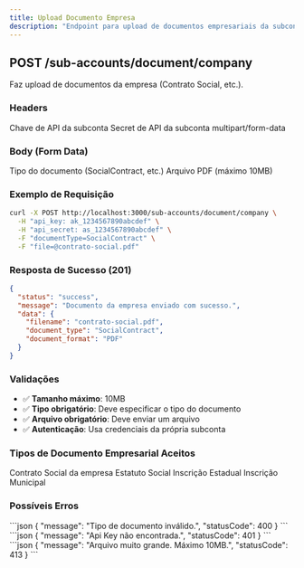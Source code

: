 ```yaml
---
title: Upload Documento Empresa
description: "Endpoint para upload de documentos empresariais da subconta"
---
```


## POST /sub-accounts/document/company

Faz upload de documentos da empresa (Contrato Social, etc.).

### Headers

<ParamField path="api_key" type="string" required>
  Chave de API da subconta
</ParamField>

<ParamField path="api_secret" type="string" required>
  Secret de API da subconta
</ParamField>

<ParamField path="Content-Type" type="string" required>
  multipart/form-data
</ParamField>

### Body (Form Data)

<ParamField path="documentType" type="string" required>
  Tipo do documento (SocialContract, etc.)
</ParamField>

<ParamField path="file" type="File" required>
  Arquivo PDF (máximo 10MB)
</ParamField>

### Exemplo de Requisição

```bash
curl -X POST http://localhost:3000/sub-accounts/document/company \
  -H "api_key: ak_1234567890abcdef" \
  -H "api_secret: as_1234567890abcdef" \
  -F "documentType=SocialContract" \
  -F "file=@contrato-social.pdf"
```

### Resposta de Sucesso (201)

```json
{
  "status": "success",
  "message": "Documento da empresa enviado com sucesso.",
  "data": {
    "filename": "contrato-social.pdf",
    "document_type": "SocialContract",
    "document_format": "PDF"
  }
}
```

### Validações

- ✅ **Tamanho máximo**: 10MB
- ✅ **Tipo obrigatório**: Deve especificar o tipo do documento
- ✅ **Arquivo obrigatório**: Deve enviar um arquivo
- ✅ **Autenticação**: Usa credenciais da própria subconta

### Tipos de Documento Empresarial Aceitos

<AccordionGroup>
  <Accordion title="SocialContract">
    Contrato Social da empresa
  </Accordion>
  <Accordion title="ArticlesOfIncorporation">
    Estatuto Social
  </Accordion>
  <Accordion title="TaxRegistration">
    Inscrição Estadual
  </Accordion>
  <Accordion title="MunicipalRegistration">
    Inscrição Municipal
  </Accordion>
</AccordionGroup>

### Possíveis Erros

<AccordionGroup>
  <Accordion title="400 - Bad Request">
    ```json
    {
      "message": "Tipo de documento inválido.",
      "statusCode": 400
    }
    ```
  </Accordion>
  <Accordion title="401 - Unauthorized">
    ```json
    {
      "message": "Api Key não encontrada.",
      "statusCode": 401
    }
    ```
  </Accordion>
  <Accordion title="413 - Payload Too Large">
    ```json
    {
      "message": "Arquivo muito grande. Máximo 10MB.",
      "statusCode": 413
    }
    ```
  </Accordion>
</AccordionGroup>
